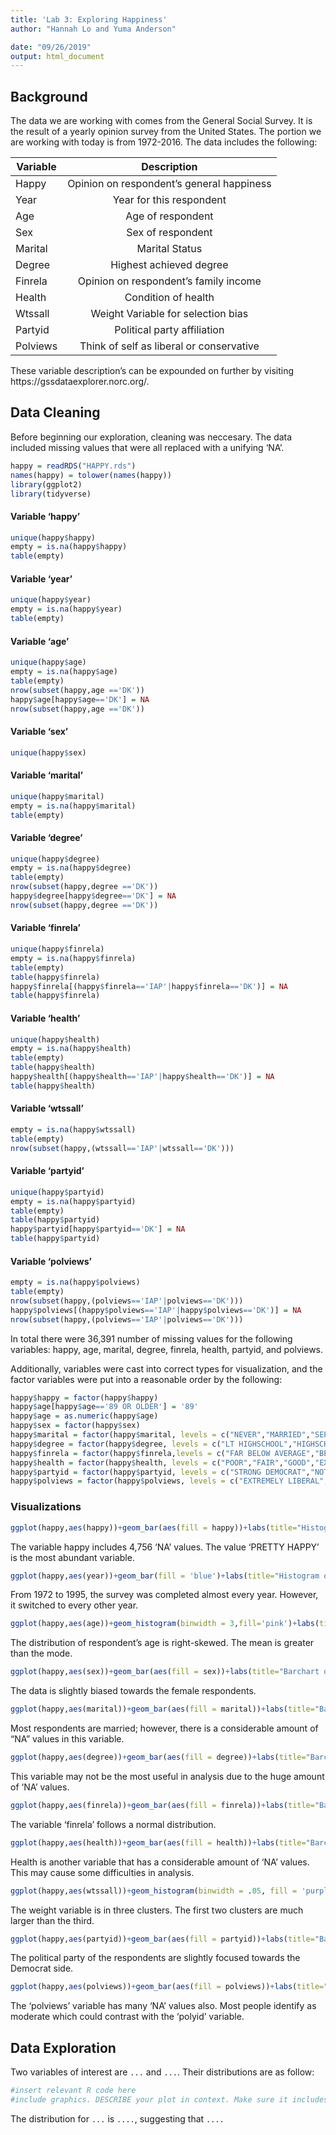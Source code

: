 ```yaml
---
title: 'Lab 3: Exploring Happiness'
author: "Hannah Lo and Yuma Anderson"

date: "09/26/2019"
output: html_document
---
```



## Background

The data we are working with comes from the General Social Survey. It is the result of a yearly opinion survey from the United States. The portion we are working with today is from 1972-2016. The data includes the following:

| Variable      | Description   |    
| ------------- |:-------------:| 
| Happy         | Opinion on respondent's general happiness | 
| Year          | Year for this respondent | 
| Age           | Age of respondent | 
| Sex           | Sex of respondent | 
| Marital       | Marital Status | 
| Degree        | Highest achieved degree | 
| Finrela       | Opinion on respondent's family income | 
| Health        | Condition of health | 
| Wtssall       | Weight Variable for selection bias | 
| Partyid       | Political party affiliation  | 
| Polviews      | Think of self as liberal or conservative | 

These variable description's can be expounded on further by visiting https://gssdataexplorer.norc.org/. 

## Data Cleaning 

Before beginning our exploration, cleaning was neccesary. The data included missing values that were all replaced with a unifying 'NA'.

```r
happy = readRDS("HAPPY.rds")
names(happy) = tolower(names(happy))
library(ggplot2)
library(tidyverse)
```

#### Variable 'happy'
```r
unique(happy$happy)
empty = is.na(happy$happy)
table(empty)
```

#### Variable 'year'
```r
unique(happy$year)
empty = is.na(happy$year)
table(empty)
```

#### Variable 'age'
```r
unique(happy$age)
empty = is.na(happy$age)
table(empty)
nrow(subset(happy,age =='DK'))
happy$age[happy$age=='DK'] = NA
nrow(subset(happy,age =='DK'))
```

#### Variable 'sex'
```r
unique(happy$sex)
```

#### Variable 'marital'
```r
unique(happy$marital)
empty = is.na(happy$marital)
table(empty)
```

#### Variable 'degree'
```r
unique(happy$degree)
empty = is.na(happy$degree)
table(empty)
nrow(subset(happy,degree =='DK'))
happy$degree[happy$degree=='DK'] = NA
nrow(subset(happy,degree =='DK'))
```

#### Variable 'finrela'
```r
unique(happy$finrela)
empty = is.na(happy$finrela)
table(empty)
table(happy$finrela)
happy$finrela[(happy$finrela=='IAP'|happy$finrela=='DK')] = NA
table(happy$finrela)
```

#### Variable 'health'
```r
unique(happy$health)
empty = is.na(happy$health)
table(empty)
table(happy$health)
happy$health[(happy$health=='IAP'|happy$health=='DK')] = NA
table(happy$health)
```

#### Variable 'wtssall'
```r
empty = is.na(happy$wtssall)
table(empty)
nrow(subset(happy,(wtssall=='IAP'|wtssall=='DK')))
```

#### Variable 'partyid'
```r
unique(happy$partyid)
empty = is.na(happy$partyid)
table(empty)
table(happy$partyid)
happy$partyid[happy$partyid=='DK'] = NA
table(happy$partyid)
```

#### Variable 'polviews'
```r
empty = is.na(happy$polviews)
table(empty)
nrow(subset(happy,(polviews=='IAP'|polviews=='DK')))
happy$polviews[(happy$polviews=='IAP'|happy$polviews=='DK')] = NA
nrow(subset(happy,(polviews=='IAP'|polviews=='DK')))
```

In total there were 36,391 number of missing values for the following variables: happy, age, marital, degree, finrela, health, partyid, and polviews.

Additionally, variables were cast into correct types for visualization, and the factor variables were put into a reasonable order by the following:
```r
happy$happy = factor(happy$happy)
happy$age[happy$age=='89 OR OLDER'] = '89'
happy$age = as.numeric(happy$age)
happy$sex = factor(happy$sex)
happy$marital = factor(happy$marital, levels = c("NEVER","MARRIED","SEPARATED","DIVORCED","WIDOWED"))
happy$degree = factor(happy$degree, levels = c("LT HIGHSCHOOL","HIGHSCHOOL","JUNIOR COLLEGE","BACHELOR","GRADUATE"))
happy$finrela = factor(happy$finrela,levels = c("FAR BELOW AVERAGE","BELOW AVERAGE","AVERAGE","ABOVE AVERAGE","FAR ABOVE AVERAGE"))
happy$health = factor(happy$health, levels = c("POOR","FAIR","GOOD","EXCELLENT"))
happy$partyid = factor(happy$partyid, levels = c("STRONG DEMOCRAT","NOT STR DEMOCRAT","IND,NEAR DEM","INDEPENDENT","IND,NEAR REP","NOT STR REPUBLICAN","STRONG REPUBLICAN","OTHER PARTY"))
happy$polviews = factor(happy$polviews, levels = c("EXTREMELY LIBERAL","LIBERAL","SLIGHTLY LIBERAL","MODERATE","SLIGHTLY CONSERVATIVE","CONSERVATIVE","EXTREMELY CONSERVATIVE"))
```

### Visualizations 
```r
ggplot(happy,aes(happy))+geom_bar(aes(fill = happy))+labs(title="Histogram of happy values", x="Relative happiness","Number of respondents")+theme(legend.position = "none")
```

The variable happy includes 4,756 'NA' values. The value 'PRETTY HAPPY' is the most abundant variable.

```r
ggplot(happy,aes(year))+geom_bar(fill = 'blue')+labs(title="Histogram of year values", x="Year","Number of respondents")+theme(legend.position = "none")
```

From 1972 to 1995, the survey was completed almost every year. However, it switched to every other year. 

```r
ggplot(happy,aes(age))+geom_histogram(binwidth = 3,fill='pink')+labs(title="Histogram of age values", x="Age","Number of respondents")
```

The distribution of respondent's age is right-skewed. The mean is greater than the mode.

```r
ggplot(happy,aes(sex))+geom_bar(aes(fill = sex))+labs(title="Barchart of sex values", x="Sex","Number of respondents")
```

The data is slightly biased towards the female respondents. 

```r
ggplot(happy,aes(marital))+geom_bar(aes(fill = marital))+labs(title="Barchart of marital values", x="Marital status","Number of respondents") + theme(legend.position = 'none')
```

Most respondents are married; however, there is a considerable amount of "NA" values in this variable.

```r
ggplot(happy,aes(degree))+geom_bar(aes(fill = degree))+labs(title="Barchart of Highest Degree Earned", x="Degree","Number of respondents")
```

This variable may not be the most useful in analysis due to the huge amount of 'NA' values. 

```r
ggplot(happy,aes(finrela))+geom_bar(aes(fill = finrela))+labs(title="Barchart of Family Income", x="Family Income","Number of respondents")+ theme(legend.position='none',axis.text.x=element_text(size=6))
```

The variable 'finrela' follows a normal distribution.

```r
ggplot(happy,aes(health))+geom_bar(aes(fill = health))+labs(title="Barchart of health", x="Health Rating","Number of respondents")+ theme(legend.position='none')
```

Health is another variable that has a considerable amount of 'NA' values. This may cause some difficulties in analysis. 

```r
ggplot(happy,aes(wtssall))+geom_histogram(binwidth = .05, fill = 'purple')+labs(title="Histogram of Weights", x="Weight","Number of respondents")+xlim(0,5)
```

The weight variable is in three clusters. The first two clusters are much larger than the third.

```r
ggplot(happy,aes(partyid))+geom_bar(aes(fill = partyid))+labs(title="Barchart of Political Party Affliation", x="Political Party","Number of respondents")+ theme(axis.text.x=element_blank())+scale_fill_discrete(name = "Political Party")
```

The political party of the respondents are slightly focused towards the Democrat side.

```r
ggplot(happy,aes(polviews))+geom_bar(aes(fill = polviews))+labs(title="Barchart of Political identification", x="Political Spectrum","Number of respondents")+ theme(axis.text.x=element_blank())+scale_fill_discrete(name = "Political Identification")
```

The 'polviews' variable has many 'NA' values also. Most people identify as moderate which could contrast with the 'polyid' variable. 

## Data Exploration 

Two variables of interest are `...` and `...`. Their distributions are as follow: 
```r
#insert relevant R code here
#include graphics. DESCRIBE your plot in context. Make sure it includes axis labels and appropriate title. 
```

The distribution for `...` is `....`, suggesting that `....` 